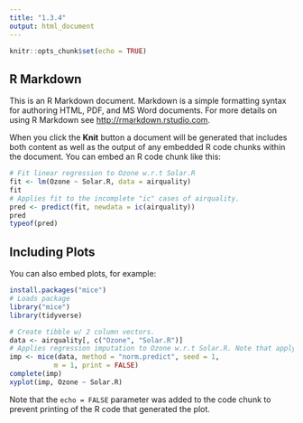 ```yaml
---
title: "1.3.4"
output: html_document
---
```


```r
knitr::opts_chunk$set(echo = TRUE)
```

## R Markdown

This is an R Markdown document. Markdown is a simple formatting syntax for authoring HTML, PDF, and MS Word documents. For more details on using R Markdown see <http://rmarkdown.rstudio.com>.

When you click the **Knit** button a document will be generated that includes both content as well as the output of any embedded R code chunks within the document. You can embed an R code chunk like this:

```r
# Fit linear regression to Ozone w.r.t Solar.R
fit <- lm(Ozone ~ Solar.R, data = airquality)
fit
# Applies fit to the incomplete "ic" cases of airquality.
pred <- predict(fit, newdata = ic(airquality))
pred
typeof(pred)
```

## Including Plots

You can also embed plots, for example:

```r
install.packages("mice")
# Loads package
library("mice")
library(tidyverse)

# Create tibble w/ 2 column vectors.
data <- airquality[, c("Ozone", "Solar.R")]
# Applies regression imputation to Ozone w.r.t Solar.R. Note that applying regression imputation using mice() will give imputations even when BOTH Ozone and Solar.R are missing. This is b/c mice() works by first imputing tenative estimates that are THEN iteratively imputed. In this case, since there's no further information for iteration in cases where both variable values are missing, the initial imputation [mean in this case] is kept.
imp <- mice(data, method = "norm.predict", seed = 1,
           m = 1, print = FALSE)
complete(imp)
xyplot(imp, Ozone ~ Solar.R)

```

Note that the `echo = FALSE` parameter was added to the code chunk to prevent printing of the R code that generated the plot.
